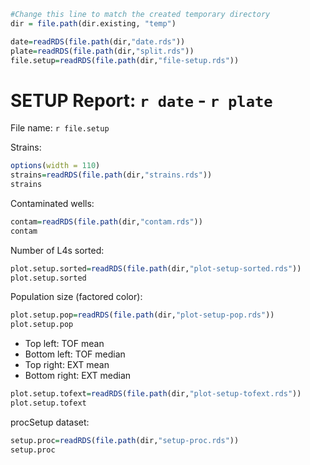 ```r
#Change this line to match the created temporary directory
dir = file.path(dir.existing, "temp")

date=readRDS(file.path(dir,"date.rds"))
plate=readRDS(file.path(dir,"split.rds"))
file.setup=readRDS(file.path(dir,"file-setup.rds"))
```

SETUP Report: `r date` - `r plate`
========================================================
File name: `r file.setup`


Strains:
```r
options(width = 110)
strains=readRDS(file.path(dir,"strains.rds"))
strains
```

Contaminated wells:
```r
contam=readRDS(file.path(dir,"contam.rds"))
contam
```


Number of L4s sorted:
```r
plot.setup.sorted=readRDS(file.path(dir,"plot-setup-sorted.rds"))
plot.setup.sorted
```



Population size (factored color):
```r
plot.setup.pop=readRDS(file.path(dir,"plot-setup-pop.rds"))
plot.setup.pop
```


- Top left: TOF mean
- Bottom left: TOF median
- Top right: EXT mean
- Bottom right: EXT median
```r
plot.setup.tofext=readRDS(file.path(dir,"plot-setup-tofext.rds"))
plot.setup.tofext
```


procSetup dataset:
```r
setup.proc=readRDS(file.path(dir,"setup-proc.rds"))
setup.proc
```
